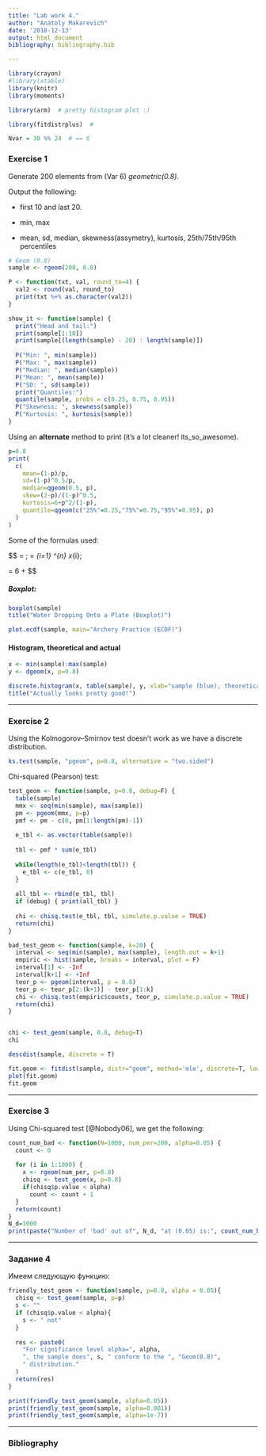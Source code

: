 ```yaml
---
title: "Lab work 4."
author: "Anatoly Makarevich"
date: '2018-12-13'
output: html_document
bibliography: bibliography.bib

---
```


```r
library(crayon)
#library(xtable)
library(knitr)
library(moments)

library(arm)  # pretty histogram plot :)

library(fitdistrplus)  # 
```

```r
Nvar = 30 %% 24  # == 6
```

### Exercise 1

Generate 200 elements from (Var 6) *geometric(0.8)*. 

Output the following:

- first 10 and last 20.

- min, max

- mean, sd, median, skewness(assymetry), kurtosis, 25th/75th/95th percentiles


```r
# Geom (0.8)
sample <- rgeom(200, 0.8)

P <- function(txt, val, round_to=4) {
  val2 <- round(val, round_to)
  print(txt %+% as.character(val2))
}

show_it <- function(sample) {
  print("Head and tail:")
  print(sample[1:10])
  print(sample[(length(sample) - 20) : length(sample)])
  
  P("Min: ", min(sample))
  P("Max: ", max(sample))
  P("Median: ", median(sample))
  P("Mean: ", mean(sample))
  P("SD: ", sd(sample))
  print("Quantiles:")
  quantile(sample, probs = c(0.25, 0.75, 0.95))
  P("Skewness: ", skewness(sample))
  P("Kurtosis: ", kurtosis(sample))
}
```


Using an **alternate** method to print (it's a lot cleaner! its\_so\_awesome).

```r
p=0.8
print(
  c(
    mean=(1-p)/p, 
    sd=(1-p)^0.5/p, 
    median=qgeom(0.5, p), 
    skew=(2-p)/(1-p)^0.5, 
    kurtosis=6+p^2/(1-p),
    quantile=qgeom(c("25%"=0.25,"75%"=0.75,"95%"=0.95), p)
  )
)

```


Some of the formulas used:

$$ \mu = \frac{1}{p}; \quad 
\hat{\mu}= \frac{1}{n}  \sum \limits _{i=1} ^{n} x_{i}; \quad

\kappa = 6 + \frac{p^2}{\sqrt{1-p}}
$$


##### Boxplot:

```r
boxplot(sample)
title("Water Dropping Onto a Plate (Boxplot)")
```



```r
plot.ecdf(sample, main="Archery Practice (ECDF)")
```

#### Histogram, theoretical and actual

```r
x <- min(sample):max(sample)
y <- dgeom(x, p=0.8)

discrete.histogram(x, table(sample), y, xlab="sample (blue), theoretical (red)")
title("Actually looks pretty good!")
```

***


### Exercise 2

Using the Kolmogorov–Smirnov test doesn't work as we have a discrete distribution. 

```r
ks.test(sample, "pgeom", p=0.8, alternative = "two.sided")
```

Chi-squared (Pearson) test:

```r

test_geom <- function(sample, p=0.8, debug=F) {
  table(sample)
  mmx <- seq(min(sample), max(sample))
  pm <- pgeom(mmx, p=p)
  pmf <- pm - c(0, pm[1:length(pm)-1])
  
  e_tbl <- as.vector(table(sample))
  
  tbl <- pmf * sum(e_tbl)
  
  while(length(e_tbl)<length(tbl)) {
    e_tbl <- c(e_tbl, 0)
  }
  
  all_tbl <- rbind(e_tbl, tbl)
  if (debug) { print(all_tbl) }
  
  chi <- chisq.test(e_tbl, tbl, simulate.p.value = TRUE)
  return(chi)
}

bad_test_geom <- function(sample, k=20) {
  interval <- seq(min(sample), max(sample), length.out = k+1)
  empiric <- hist(sample, breaks = interval, plot = F)
  interval[1] <- -Inf
  interval[k+1] <- +Inf
  teor_p <- pgeom(interval, p = 0.8)
  teor_p <- teor_p[2:(k+1)] - teor_p[1:k]
  chi <- chisq.test(empiric$counts, teor_p, simulate.p.value = TRUE)
  return(chi)
}



```
```r
chi <- test_geom(sample, 0.8, debug=T)
chi
```



```r
descdist(sample, discrete = T)
```


```r
fit.geom <- fitdist(sample, distr="geom", method='mle', discrete=T, lower = c(0.1))
plot(fit.geom)
fit.geom
```



***

### Exercise 3

Using Chi-squared test [@Nobody06], we get the following:

```r

count_num_bad <- function(N=1000, num_per=200, alpha=0.05) {
  count <- 0
  
  for (i in 1:1000) {
    x <- rgeom(num_per, p=0.8)
    chisq <- test_geom(x, p=0.8)
    if(chisq$p.value < alpha) 
      count <- count + 1
  }
  return(count)
}
N_d=1000
print(paste("Number of 'bad' out of", N_d, "at (0.05) is:", count_num_bad(N=N_d, num_per=200, alpha=0.05)))

```

***

### Задание 4

Имеем следующую функцию:
```r

friendly_test_geom <- function(sample, p=0.8, alpha = 0.05){
  chisq <- test_geom(sample, p=p)
  s <- ""
  if (chisq$p.value < alpha){
    s <- " not"
  }
  
  res <- paste0(
    "For significance level alpha=", alpha, 
    ", the sample does", s, " conform to the ", "Geom(0.8)", 
    " distribution."
  )
  return(res)
}
```


```r
print(friendly_test_geom(sample, alpha=0.05))
print(friendly_test_geom(sample, alpha=0.001))
print(friendly_test_geom(sample, alpha=1e-7))
```

***

### Bibliography






